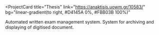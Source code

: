 ## 

<ProjectCard
  title="Thesis"
  link="https://anaktisis.uowm.gr/10583/"
  bg="linear-gradient(to right, #D4145A 0%, #FBB03B 100%)"
>
  Automated written exam management system. System for archiving and displaying of digitised document.
</ProjectCard>
